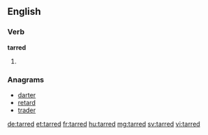 ==English==

===Verb===
'''tarred'''

# {{past of|tar}}

===Anagrams===
* [[darter]]
* [[retard]]
* [[trader]]

[[de:tarred]]
[[et:tarred]]
[[fr:tarred]]
[[hu:tarred]]
[[mg:tarred]]
[[sv:tarred]]
[[vi:tarred]]